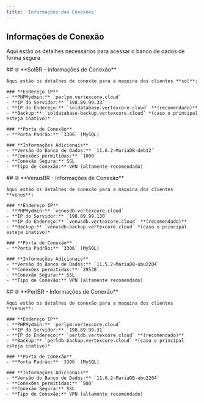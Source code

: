 ```yaml
---
title: 'Informações das Conexões'
---
```



## **Informações de Conexão**

Aqui estão os detalhes necessários para acessar o banco de dados de forma segura

<Tabs>
  <Tab title="Maquina SOL">
    ## 🌐 **SolBR - Informações de Conexão**

    Aqui estão os detalhes de conexão para a maquina dos clientes **sol**:

    ### **Endereço IP**
    - **PHPMydmin:** `perlpm.vertexcore.cloud`
    - **IP do Servidor:** `198.89.99.33`
    - **IP do Endereço:** `soldatabase.vertexcore.cloud` **(recomendado)**
    - **Backup:** `soldatabase-backup.vertexcore.cloud` *(caso o principal esteja inativo)*

    ### **Porta de Conexão**
    - **Porta Padrão:** `3306` (MySQL)

    ### **Informações Adicionais**
    - **Versão do Banco de Dados:** `11.6.2-MariaDB-deb12`
    - **Conexões permitidas:** `1000`
    - **Conexão Segura:** SSL
    - **Tipo de Conexão:** VPN (altamente recomendado)
  </Tab>

  <Tab title="Maquina Venus">
    ## 🌐 **VenusBR - Informações de Conexão**

    Aqui estão os detalhes de conexão para a maquina dos clientes **venus**:

    ### **Endereço IP**
    - **PHPMydmin:** `venusdb.vertexcore.cloud`
    - **IP do Servidor:** `198.89.99.130`
    - **IP do Endereço:** `venusdb.vertexcore.cloud` **(recomendado)**
    - **Backup:** `venusdb-backup.vertexcore.cloud` *(caso o principal esteja inativo)*

    ### **Porta de Conexão**
    - **Porta Padrão:** `3306` (MySQL)

    ### **Informações Adicionais**
    - **Versão do Banco de Dados:** `11.5.2-MariaDB-ubu2204`
    - **Conexões permitidas:** `29538`
    - **Conexão Segura:** SSL
    - **Tipo de Conexão:** VPN (altamente recomendado)
  </Tab>

  <Tab title="Maquina Perl">
    ## 🌐 **PerlBR - Informações de Conexão**

    Aqui estão os detalhes de conexão para a maquina dos clientes **venus**:

    ### **Endereço IP**
    - **PHPMydmin:** `perlpm.vertexcore.cloud`
    - **IP do Servidor:** `198.89.99.31`
    - **IP do Endereço:** `perldb.vertexcore.cloud` **(recomendado)**
    - **Backup:** `perldb-backup.vertexcore.cloud` *(caso o principal esteja inativo)*

    ### **Porta de Conexão**
    - **Porta Padrão:** `3306` (MySQL)

    ### **Informações Adicionais**
    - **Versão do Banco de Dados:** `11.6.2-MariaDB-ubu2204`
    - **Conexões permitidas:** `500`
    - **Conexão Segura:** SSL
    - **Tipo de Conexão:** VPN (altamente recomendado)
  </Tab>
</Tabs>
